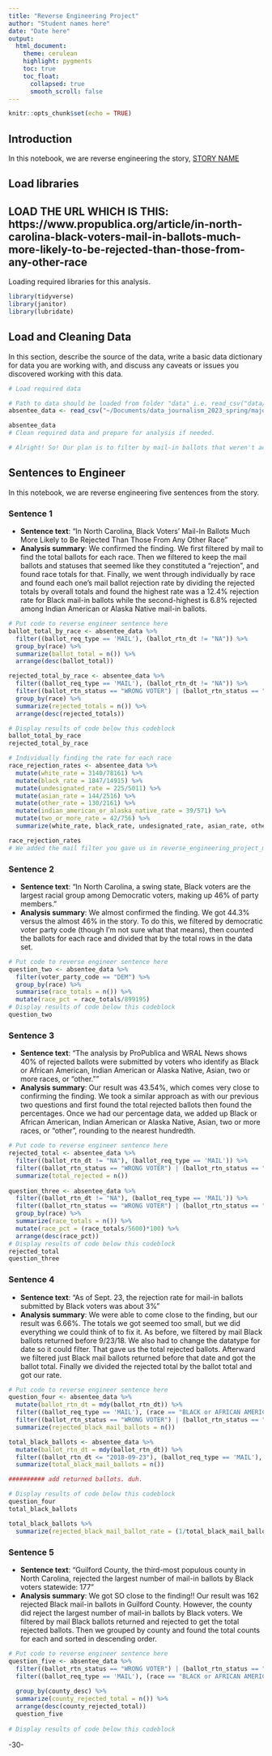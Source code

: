 ```yaml
---
title: "Reverse Engineering Project"
author: "Student names here"
date: "Date here"
output:
  html_document:
    theme: cerulean
    highlight: pygments
    toc: true
    toc_float:
      collapsed: true
      smooth_scroll: false
---
```


```r
knitr::opts_chunk$set(echo = TRUE)
```

## Introduction 

In this notebook, we are reverse engineering the story, [STORY NAME](STORY URL)

## Load libraries 
## LOAD THE URL WHICH IS THIS: https://www.propublica.org/article/in-north-carolina-black-voters-mail-in-ballots-much-more-likely-to-be-rejected-than-those-from-any-other-race 

Loading required libraries for this analysis.

```r
library(tidyverse)
library(janitor)
library(lubridate)
```

## Load and Cleaning Data

In this section, describe the source of the data, write a basic data dictionary for data you are working with, and discuss any caveats or issues you discovered working with this data. 

```r
# Load required data

# Path to data should be loaded from folder "data" i.e. read_csv("data/name_of_data.csv")
absentee_data <- read_csv("~/Documents/data_journalism_2023_spring/major_assignments/reverse_engineering/data/absentee_20181106.csv", guess_max=2111797) 

absentee_data
# Clean required data and prepare for analysis if needed.

# Alright! So! Our plan is to filter by mail-in ballots that weren't accepted (excluding those marked "not voted"), get the total number of mail-in ballots that weren't accepted for each race, and sort them from in descending order to see whether their headline is accurate. For reference, their headline was "In North Carolina, Black Voters’ Mail-In Ballots Much More Likely to Be Rejected Than Those From Any Other Race".
```

## Sentences to Engineer
In this notebook, we are reverse engineering five sentences from the story.

### Sentence 1

* **Sentence text**: "In North Carolina, Black Voters’ Mail-In Ballots Much More Likely to Be Rejected Than Those From Any Other Race"
* **Analysis summary**: We confirmed the finding. We first filtered by mail to find the total ballots for each race. Then we filtered to keep the mail ballots and statuses that seemed like they constituted a "rejection", and found race totals for that. Finally, we went through individually by race and found each one's mail ballot rejection rate by dividing the rejected totals by overall totals and found the highest rate was a 12.4% rejection rate for Black mail-in ballots while the second-highest is 6.8% rejected among Indian American or Alaska Native mail-in ballots.

```r
# Put code to reverse engineer sentence here
ballot_total_by_race <- absentee_data %>% 
  filter((ballot_req_type == 'MAIL'), (ballot_rtn_dt != "NA")) %>% 
  group_by(race) %>% 
  summarize(ballot_total = n()) %>% 
  arrange(desc(ballot_total))

rejected_total_by_race <- absentee_data %>%  
  filter((ballot_req_type == 'MAIL'), (ballot_rtn_dt != "NA")) %>% 
  filter((ballot_rtn_status == "WRONG VOTER") | (ballot_rtn_status == "WITNESS INFO INCOMPLETE") | (ballot_rtn_status == "VOTER SIGNATURE MISSING") | (ballot_rtn_status == "SPOILED") | (ballot_rtn_status == "NOT PROPERLY NOTARIZED") | (ballot_rtn_status == "SIGNATURE DIFFERENT") | (ballot_rtn_status == "RETURNED UNDELIVERABLE")) %>% 
  group_by(race) %>% 
  summarize(rejected_totals = n()) %>% 
  arrange(desc(rejected_totals))

# Display results of code below this codeblock
ballot_total_by_race
rejected_total_by_race

# Individually finding the rate for each race
race_rejection_rates <- absentee_data %>% 
  mutate(white_rate = 3140/78161) %>% 
  mutate(black_rate = 1847/14915) %>% 
  mutate(undesignated_rate = 225/5011) %>% 
  mutate(asian_rate = 144/2516) %>% 
  mutate(other_rate = 130/2161) %>% 
  mutate(indian_american_or_alaska_native_rate = 39/571) %>% 
  mutate(two_or_more_rate = 42/756) %>% 
  summarize(white_rate, black_rate, undesignated_rate, asian_rate, other_rate, indian_american_or_alaska_native_rate, two_or_more_rate)

race_rejection_rates
# We added the mail filter you gave us in reverse_engineering_project_milestone_03 to sort through the correct types of ballots
```

### Sentence 2

* **Sentence text**: "In North Carolina, a swing state, Black voters are the largest racial group among Democratic voters, making up 46% of party members."
* **Analysis summary**: We almost confirmed the finding. We got 44.3% versus the almost 46% in the story. To do this, we filtered by democratic voter party code (though I'm not sure what that means), then counted the ballots for each race and divided that by the total rows in the data set.

```r
# Put code to reverse engineer sentence here
question_two <- absentee_data %>% 
  filter(voter_party_code == "DEM") %>% 
  group_by(race) %>% 
  summarise(race_totals = n()) %>% 
  mutate(race_pct = race_totals/899195)
# Display results of code below this codeblock
question_two
```

### Sentence 3

* **Sentence text**: "The analysis by ProPublica and WRAL News shows 40% of rejected ballots were submitted by voters who identify as Black or African American, Indian American or Alaska Native, Asian, two or more races, or “other.”"
* **Analysis summary**: Our result was 43.54%, which comes very close to confirming the finding. We took a similar approach as with our previous two questions and first found the total rejected ballots then found the percentages. Once we had our percentage data, we added up Black or African American, Indian American or Alaska Native, Asian, two or more races, or "other", rounding to the nearest hundredth. 

```r
# Put code to reverse engineer sentence here
rejected_total <- absentee_data %>% 
  filter((ballot_rtn_dt != "NA"), (ballot_req_type == 'MAIL')) %>% 
  filter((ballot_rtn_status == "WRONG VOTER") | (ballot_rtn_status == "WITNESS INFO INCOMPLETE") | (ballot_rtn_status == "VOTER SIGNATURE MISSING") | (ballot_rtn_status == "SPOILED") | (ballot_rtn_status == "NOT PROPERLY NOTARIZED") | (ballot_rtn_status == "RETURNED UNDELIVERABLE")) %>% 
  summarize(total_rejected = n())
  
question_three <- absentee_data %>% 
  filter((ballot_rtn_dt != "NA"), (ballot_req_type == 'MAIL')) %>% 
  filter((ballot_rtn_status == "WRONG VOTER") | (ballot_rtn_status == "WITNESS INFO INCOMPLETE") | (ballot_rtn_status == "VOTER SIGNATURE MISSING") | (ballot_rtn_status == "SPOILED") | (ballot_rtn_status == "NOT PROPERLY NOTARIZED") | (ballot_rtn_status == "RETURNED UNDELIVERABLE")) %>%
  group_by(race) %>% 
  summarize(race_totals = n()) %>% 
  mutate(race_pct = (race_totals/5600)*100) %>% 
  arrange(desc(race_pct))
# Display results of code below this codeblock
rejected_total
question_three
```

### Sentence 4

* **Sentence text**: "As of Sept. 23, the rejection rate for mail-in ballots submitted by Black voters was about 3%"
* **Analysis summary**: We were able to come close to the finding, but our result was 6.66%. The totals we got seemed too small, but we did everything we could think of to fix it. As before, we filtered by mail Black ballots returned before 9/23/18. We also had to change the datatype for date so it could filter. That gave us the total rejected ballots. Afterward we filtered just Black mail ballots returned before that date and got the ballot total. Finally we divided the rejected total by the ballot total and got our rate.

```r
# Put code to reverse engineer sentence here
question_four <- absentee_data %>% 
  mutate(ballot_rtn_dt = mdy(ballot_rtn_dt)) %>% 
  filter((ballot_req_type == 'MAIL'), (race == "BLACK or AFRICAN AMERICAN"), (ballot_rtn_dt <= "2018-09-23")) %>% 
  filter((ballot_rtn_status == "WRONG VOTER") | (ballot_rtn_status == "WITNESS INFO INCOMPLETE") | (ballot_rtn_status == "VOTER SIGNATURE MISSING") | (ballot_rtn_status == "SPOILED") | (ballot_rtn_status == "NOT PROPERLY NOTARIZED") | (ballot_rtn_status == "RETURNED UNDELIVERABLE")) %>% 
  summarize(rejected_black_mail_ballots = n())

total_black_ballots <- absentee_data %>% 
  mutate(ballot_rtn_dt = mdy(ballot_rtn_dt)) %>% 
  filter((ballot_rtn_dt <= "2018-09-23"), (ballot_req_type == 'MAIL'), (race == "BLACK or AFRICAN AMERICAN")) %>% 
  summarize(total_black_mail_ballots = n())

########## add returned ballots. duh.

# Display results of code below this codeblock
question_four
total_black_ballots

total_black_ballots %>% 
  summarize(rejected_black_mail_ballot_rate = (1/total_black_mail_ballots)*100)

```

### Sentence 5

* **Sentence text**: "Guilford County, the third-most populous county in North Carolina, rejected the largest number of mail-in ballots by Black voters statewide: 177"
* **Analysis summary**: We got SO close to the finding!! Our result was 162 rejected Black mail-in ballots in Guilford County. However, the county did reject the largest number of mail-in ballots by Black voters. We filtered by mail Black ballots returned and rejected to get the total rejected ballots. Then we grouped by county and found the total counts for each and sorted in descending order.

```r
# Put code to reverse engineer sentence here
question_five <- absentee_data %>% 
  filter((ballot_rtn_status == "WRONG VOTER") | (ballot_rtn_status == "WITNESS INFO INCOMPLETE") | (ballot_rtn_status == "VOTER SIGNATURE MISSING") | (ballot_rtn_status == "SPOILED") | (ballot_rtn_status == "NOT PROPERLY NOTARIZED") | (ballot_rtn_status == "RETURNED UNDELIVERABLE")) %>% 
  filter((ballot_req_type == 'MAIL'), (race == "BLACK or AFRICAN AMERICAN"), (ballot_rtn_dt != "NA")) %>% 
  
  group_by(county_desc) %>% 
  summarize(county_rejected_total = n()) %>% 
  arrange(desc(county_rejected_total))
  question_five
  
# Display results of code below this codeblock

```

-30-